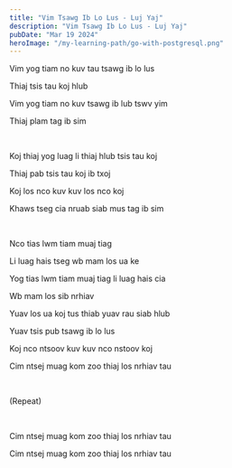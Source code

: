 ```yaml
---
title: "Vim Tsawg Ib Lo Lus - Luj Yaj"
description: "Vim Tsawg Ib Lo Lus - Luj Yaj"
pubDate: "Mar 19 2024"
heroImage: "/my-learning-path/go-with-postgresql.png"
---
```


Vim yog tiam no kuv tau tsawg ib lo lus

Thiaj tsis tau koj hlub

Vim yog tiam no kuv tsawg ib lub tswv yim

Thiaj plam tag ib sim

<br />

Koj thiaj yog luag li thiaj hlub tsis tau koj

Thiaj pab tsis tau koj ib txoj

Koj los nco kuv kuv los nco koj

Khaws tseg cia nruab siab mus tag ib sim

<br />

Nco tias lwm tiam muaj tiag

Li luag hais tseg wb mam los ua ke

Yog tias lwm tiam muaj tiag li luag hais cia

Wb mam los sib nrhiav

Yuav los ua koj tus thiab yuav rau siab hlub

Yuav tsis pub tsawg ib lo lus

Koj nco ntsoov kuv kuv nco nstoov koj

Cim ntsej muag kom zoo thiaj los nrhiav tau

<br />

(Repeat)

<br />

Cim ntsej muag kom zoo thiaj los nrhiav tau

Cim ntsej muag kom zoo thiaj los nrhiav tau